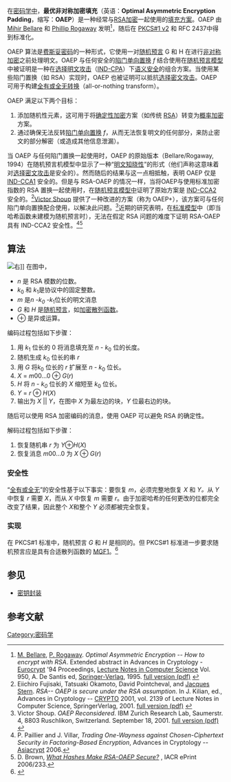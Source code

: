 
在[[密码学|密码学中]]，'''最优非对称加密填充'''（英语：'''Optimal Asymmetric Encryption Padding'''，缩写：'''OAEP'''）是一种经常与[[RSA加密演算法|RSA加密]]一起使用的[[填充_(密码学)|填充方案]]。OAEP 由 [[米希尔·贝勒（Mihir_Bellare）|Mihir Bellare]] 和 [[菲利普·罗加威（Phillip_Rogaway）|Phillip Rogaway]] 发明<ref>[[Mihir_Bellare|M. Bellare]], [[Phillip_Rogaway|P. Rogaway]]. ''Optimal Asymmetric Encryption -- How to encrypt with RSA''. Extended abstract in Advances in Cryptology - [[Eurocrypt|Eurocrypt]] '94 Proceedings, [[Lecture_Notes_in_Computer_Science|Lecture Notes in Computer Science]] Vol. 950, A. De Santis ed, [[Springer-Verlag|Springer-Verlag]], 1995. [http://www-cse.ucsd.edu/users/mihir/papers/oae.pdf full version (pdf)] {{Wayback|url=http://www-cse.ucsd.edu/users/mihir/papers/oae.pdf |date=20080708233234 }}</ref>，随后在 [[PKCS1|PKCS#1 v2]] 和 RFC 2437<nowiki/>中得到标准化。

OAEP 算法是[[费斯妥密码|费斯妥密码]]的一种形式，它使用一对[[隨機預言機|随机预言]] G 和 H 在进行[[公开密钥加密|非对称加密]]之前处理明文。OAEP 与任何安全的[[陷门函数|陷门单向置换]] <math>f</math> 结合使用在[[隨機預言機|随机预言模型]]中被证明是一种在[[选择明文攻击|选择明文攻击]]（[[密文不可区分性|IND-CPA]]）下[[语义安全|语义安全]]的组合方案。当使用某些陷门置换（如 RSA）实现时，OAEP 也被证明可以抵抗[[选择密文攻击|选择密文攻击]]。OAEP 可用于构建[[全有或全无转换|全有或全无转换]]（all-or-nothing transform）。

OAEP 满足以下两个目标：

# 添加随机性元素，这可用于将[[确定性加密|确定性加密]]方案（如传统 [[RSA加密演算法|RSA]]）转变为[[概率加密|概率加密]]方案。
# 通过确保无法反转[[陷门函数|陷门单向置换]] <math>f</math>，从而无法恢复明文的任何部分，来防止密文的部分解密（或造成其他信息泄漏）。

当 OAEP 与任何陷门置换一起使用时，OAEP 的原始版本（Bellare/Rogaway, 1994）在随机预言机模型中显示了一种“[[纯文本感知加密|明文知晓性]]”的形式（他们声称这意味着对[[选择密文攻击|选择密文攻击]]是安全的）。然而随后的结果与这一点相抵触，表明 OAEP 仅是 [[密文不可区分性|IND-CCA1]] 安全的。但是与 RSA-OAEP 的情况一样，当将OAEP与使用标准加密指数的 RSA 置换一起使用时，在[[隨機預言機|随机预言模型中]]证明了原始方案是 [[密文不可区分性|IND-CCA2]] 安全的。<ref>Eiichiro Fujisaki, Tatsuaki Okamoto, David Pointcheval, and [[Jacques_Stern|Jacques Stern]]. ''RSA-- OAEP is secure under the RSA assumption''. In J. Kilian, ed., Advances in Cryptology -- [[CRYPTO|CRYPTO]] 2001, vol. 2139 of Lecture Notes in Computer Science, SpringerVerlag, 2001. [http://eprint.iacr.org/2000/061.pdf full version (pdf)] {{Wayback|url=http://eprint.iacr.org/2000/061.pdf |date=20210318024239 }}</ref>[[维克多·肖普|Victor Shoup]] 提供了一种改进的方案（称为 OAEP+），该方案可与任何陷门单向置换配合使用，以解决此问题。<ref>Victor Shoup. ''OAEP Reconsidered''. IBM Zurich Research Lab, Saumerstr. 4, 8803 Ruschlikon, Switzerland. September 18, 2001. [http://www.shoup.net/papers/oaep.pdf full version (pdf)] {{Wayback|url=http://www.shoup.net/papers/oaep.pdf |date=20190605230454 }}</ref>近期的研究表明，在[[標準模型_(密碼學)|标准模型]]中（即当哈希函数未建模为随机预言时），无法在假定 RSA 问题的难度下证明 RSA-OAEP 具有 IND-CCA2 安全性。<ref>
P. Paillier and J. Villar, ''Trading One-Wayness against Chosen-Ciphertext Security in Factoring-Based Encryption'', Advances in Cryptology -- [[Asiacrypt|Asiacrypt]] 2006.</ref><ref>D. Brown, [http://eprint.iacr.org/2006/223 ''What Hashes Make RSA-OAEP Secure?''] {{Wayback|url=http://eprint.iacr.org/2006/223 |date=20180413124747 }}, IACR ePrint 2006/233.</ref>

== 算法 ==
[[File:Oaep-diagram-20080305.png|右]]]]
在图中，

* ''n'' 是 RSA 模数的位数。
* ''k''<sub>0</sub> 和 ''k''<sub>1</sub>是协议中的固定整数。
* ''m'' 是''n'' -''k<sub>0</sub>'' -''k''<sub>1</sub>位长的明文消息 
* ''G'' 和 ''H'' 是[[隨機預言機|随机预言]]，如[[密碼雜湊函數|加密散列函数]]。
* ⊕ 是异或运算。

编码过程包括如下步骤：

# 用 ''k''<sub>1</sub> 位长的 0 将消息填充至 ''n'' - ''k''<sub>0</sub> 位的长度。
# 随机生成 ''k''<sub>0</sub> 位长的串 ''r'' 
# 用 ''G'' 将''k''<sub>0</sub> 位长的 ''r'' 扩展至 ''n'' - ''k''<sub>0</sub> 位长。
# ''X'' = ''m''00...0 ⊕ ''G''(''r'') 
# ''H'' 将 ''n'' - ''k<sub>0</sub>'' 位长的 ''X'' 缩短至 ''k''<sub>0</sub> 位长。
# ''Y'' = ''r'' ⊕ ''H''(''X'') 
# 输出为 ''X'' || ''Y''，在图中 ''X'' 为最左边的块，''Y'' 位最右边的块。

随后可以使用 RSA 加密编码的消息，使用 OAEP 可以避免 RSA 的确定性。

解码过程包括如下步骤：

# 恢复随机串 ''r'' 为 ''Y''⊕''H''(''X'') 
# 恢复消息 ''m''00...0 为 ''X'' ⊕ ''G''(''r'') 

=== 安全性 ===
“[[全有或全无转换|全有或全无]]”的安全性基于以下事实：要恢复 ''m''，必须完整地恢复 ''X'' 和 ''Y。''从 ''Y'' 中恢复 ''r''  需要 ''X''，而从 ''X'' 中恢复 ''m'' 需要 ''r''。由于加密哈希的任何更改的位都完全改变了结果，因此整个 ''X''和整个 ''Y'' 必须都被完全恢复。

=== 实现 ===
在 PKCS#1 标准中，随机预言 ''G'' 和 ''H'' 是相同的。但 PKCS#1 标准进一步要求随机预言应是具有合适散列函数的 [[MGF1|MGF1]]。<ref>{{Cite journal|title=What Hashes Make RSA-OAEP Secure?|url=https://eprint.iacr.org/2006/223.pdf|last=Brown|first=Daniel R. L.|date=2006|journal=IACR Cryptology ePrint Archive|accessdate=2019-04-03|language=en|archive-date=2016-07-22|archive-url=https://web.archive.org/web/20160722102148/http://eprint.iacr.org/2006/223.pdf|dead-url=no}}</ref>

== 参见 ==

* [[密钥封装|密钥封装]] 

== 参考文献 ==
<references />

[[Category:密码学|Category:密码学]]

{{公钥密码学}}